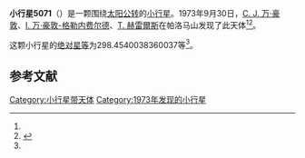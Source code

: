{{Infobox planet
| bgcolour = #FFFFC0
| name = 5071 Schoenmaker
| symbol = 
| image = 
| caption = 
| discovery = yes
| discovery_ref = 
| discoverer = [[C._J._万·豪敦|C. J. 万·豪敦]]、[[I._万·豪敦-格勒内费尔德|I. 万·豪敦-格勒内费尔德]]、[[T._赫雷爾斯|T. 赫雷爾斯]]
| discovery_site = [[帕洛马山|帕洛马山]] 
| discovered = 1973年9月30日
| designations = yes
| mp_name = 
| named_after = 
| alt_names = 3099 T-2/ 1987 EG / 1990 QF3
| mp_category = [[主带小行星|主带小行星]]
| orbit_ref = <ref name="a">[http://ssd.jpl.nasa.gov/sbdb.cgi?sstr=5071 5071 Schoenmaker] {{Wayback|url=http://ssd.jpl.nasa.gov/sbdb.cgi?sstr=5071 |date=20110807043237 }}，小行星數據庫瀏覽器（JPL Small-Body Database Browser）－[[美国国家航空航天局|美国国家航空航天局]]喷气推进实验室</ref>
| epoch = 2456400.5 (2013年4月18日更新)
| aphelion = {{convert|3.757578865198383|AU|km|3|abbr=on|lk=out}}
| perihelion = {{convert|2.61034874927224|AU|km|3|abbr=on}}
| semimajor = {{convert|3.183963807235311|AU|km|3|abbr=on}}
| eccentricity = 0.180157531
| period = 2075.155331 [[日|日]]<br />5.68[[儒略年|儒略年]]
| avg_speed = 
| inclination = 10.08296902805763
| asc_node = 168.5190471113458
| mean_anomaly = 
| arg_peri = 298.4540038360037
| satellites = 
| physical_characteristics = yes
| dimensions = 
| mass = 
| density = 
| surface_grav = 
| escape_velocity = 
| sidereal_day = 
| axial_tilt = 
| pole_ecliptic_lat = 
| pole_ecliptic_lon = 
| albedo = 
| temperatures= 
| temp_name1 = 
| mean_temp_1 = 
| max_temp_1 = 
| temp_name2 = 
| max_temp_2 = 
| spectral_type = 
| abs_magnitude = 298.4540038360037
}}

'''小行星5071'''（{{lang-en|5071 Schoenmaker}}）是一颗围绕[[太阳|太阳]][[公转|公转]]的[[小行星|小行星]]。1973年9月30日，[[C._J._万·豪敦|C. J. 万·豪敦]]、[[I._万·豪敦-格勒内费尔德|I. 万·豪敦-格勒内费尔德]]、[[T._赫雷爾斯|T. 赫雷爾斯]]在帕洛马山发现了此天体<ref name="a" /><ref>{{cite news|title=小行星列表|url=http://cfa-www.harvard.edu/iau/lists/NumberedMPs.txt|accessdate=2013-07-08|newspaper=哈佛大学|archive-date=2008-05-17|archive-url=https://web.archive.org/web/20080517010638/http://cfa-www.harvard.edu/iau/lists/NumberedMPs.txt|dead-url=no}}</ref>。

这颗小行星的[[绝对星等|绝对星等]]为298.4540038360037等<ref name="a" />。

==参考文献==
{{reflist}}
{{Minor Planet Number|[[小行星5070|小行星5070]]|[[小行星5072|小行星5072]]}}

{{小天体}}

[[Category:小行星带天体|Category:小行星带天体]]
[[Category:1973年发现的小行星|Category:1973年发现的小行星]]

{{asteroid-stub}}
